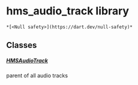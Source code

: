 # hms_audio_track library

    *[<Null safety>](https://dart.dev/null-safety)*

## Classes

##### [HMSAudioTrack](../model_hms_audio_track/HMSAudioTrack-class)

parent of all audio tracks
